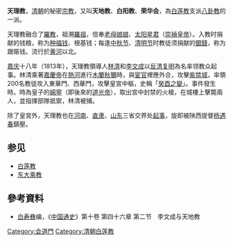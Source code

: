 '''天理教'''，[[清朝|清朝]]的秘密[[宗教|宗教]]，又叫'''天地教'''、'''白阳教'''、'''荣华会'''，為[[白莲教|白莲教]]支派[[八卦教|八卦教]]的一派。

天理教融合了[[羅教|羅教]]，祖溯[[羅祖|羅祖]]，信奉[[无生老母|老母娘娘]]、[[太阳星君|太阳星君]]（[[崇禎皇帝|崇禎皇帝]]）。入教时捐献的钱粮，称为[[种福钱|种福钱]]、根基钱；每逢[[中秋节|中秋节]]、[[清明节|清明节]]时教徒须捐献的[[銀錢|銀錢]]，称为跟赈钱。流行於[[黄河|黄河]]以北。

[[嘉庆|嘉庆]]十八年（1813年），天理教領導人[[林清|林清]]和[[李文成|李文成]]以[[反清复明|反清复明]]為名率领教众起事。林清乘著[[嘉慶帝|嘉慶帝]]在[[熱河|熱河]]進行[[木蘭秋獮|木蘭秋獮]]時，與[[宦官|宦官]]裡應外合，攻擊[[紫禁城|紫禁城]]，率領200名教徒攻入東華門、西華門，攻擊皇宮中樞，史稱「[[癸酉之變|癸酉之變]]」。事件發生時。時為皇子的[[綿寧|綿寧]]（即後來的[[道光帝|道光帝]]），取出宮中封禁的火槍，在城樓上擊斃兩人，並指揮部隊抵禦，林清被捕。

除了皇宮外，天理教也在[[河南|河南]]、[[直隶|直隶]]、[[山东|山东]]三省交界处[[癸酉之變|起事]]，旋即被陕西提督[[杨遇春|杨遇春]]鎮壓。

==参见==
*[[白莲教|白莲教]]
*[[东大乘教|东大乘教]]

==參考資料==
*[[白寿彝|白寿彝]]编，《[[中国通史|中国通史]]》第十卷 第四十六章 第二节　李文成与天地教

{{中國祕密宗教}}

{{DEFAULTSORT:Tiān lǐ jiào}}
[[Category:会道門|Category:会道門]]
[[Category:清朝白莲教|Category:清朝白莲教]]

{{宗教小作品}}
